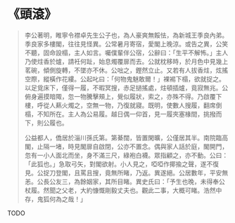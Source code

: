 # 《頭滾》

> 李公著明，睢寧令襟卓先生公子也，為人豪爽無餒怯，為新城王季良內弟。季良家多樓閣，往往見怪異。公常暑月寄宿，愛閣上晚涼。或告之異，公笑不聽，固命設榻，主人如言。囑僕輩伴公宿，公辭曰：「生平不解怖。」主人乃使炷香於爐，請衽何趾，始息燭覆扉而去。公就枕移時，於月色中見幾上茗碗，傾側旋轉，不墜亦不休。公咄之，鏗然立止。又若有人拔香炷，炫搖空際，縱橫作花縷。公起叱曰：「何物鬼魅敢爾！」裸裼下榻，欲就捉之。以足覓床下，僅得一履，不暇冥搜，赤足撾搖處，炷頓插爐，竟寂無兆。公俯身遍摸暗陬，忽一物騰擊頰上，覺似履狀，索之，亦殊不得。乃啟覆下樓，呼從人爇火燭之，空無一物，乃復就寢。既明，使數人搜履，翻席倒榻，不知所在。主人為公易履。越日偶一仰首，見一履夾塞椽間，挑撥而下，則公履也。
>
> 公益都人，僑居於淄川孫氏第。第綦闊，皆置閑曠，公僅居其半。南院臨高閣，止隔一堵，時見閣扉自啟閉，公亦不置念。偶與家人話於庭，閣開門，忽有一小人面北而坐，身不滿三尺，綠袍白襪。眾指顧之，亦不動。公曰：「此狐也。」急取弓矢，對閣欲射。小人見之，啞啞作揶揄之聲，遂不復見。公捉刀登閣，且罵且搜，竟無所睹，乃返。異遂絕。公居數年，平安無恙。公長公友三，為餘姻家，其所目睹。異史氏曰：「予生也晚，未得奉公杖履。然聞之父老，大約慷慨剛毅丈夫也。觀此二事，大概可睹。浩然中存，鬼狐何為之哉！」

TODO

